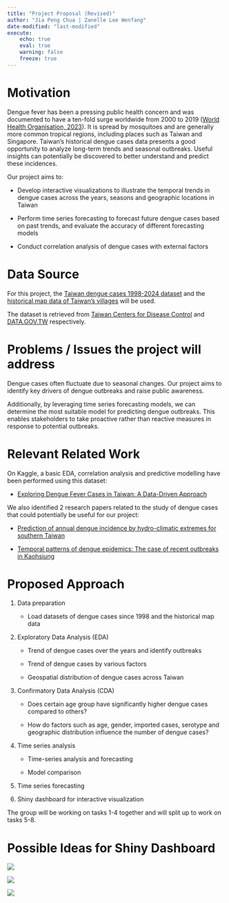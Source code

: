 ```yaml
---
title: "Project Proposal (Revised)"
author: "Jia Peng Chua | Zanelle Lee Wenfang"
date-modified: "last-modified"
execute:
    echo: true
    eval: true
    warning: false
    freeze: true
---
```


# Motivation

Dengue fever has been a pressing public health concern and was documented to have a ten-fold surge worldwide from 2000 to 2019 ([World Health Organisation, 2023](https://www.who.int/emergencies/disease-outbreak-news/item/2023-DON498)). It is spread by mosquitoes and are generally more common tropical regions, including places such as Taiwan and Singapore. Taiwan’s historical dengue cases data presents a good opportunity to analyze long-term trends and seasonal outbreaks. Useful insights can potentially be discovered to better understand and predict these incidences.

Our project aims to:

-   Develop interactive visualizations to illustrate the temporal trends in dengue cases across the years, seasons and geographic locations in Taiwan

-   Perform time series forecasting to forecast future dengue cases based on past trends, and evaluate the accuracy of different forecasting models

-   Conduct correlation analysis of dengue cases with external factors

# Data Source

For this project, the [Taiwan dengue cases 1998-2024 dataset](https://data.cdc.gov.tw/en/dataset/dengue-daily-determined-cases-1998) and the [historical map data of Taiwan's villages](https://data.gov.tw/en/datasets/130549?p=1&size=10&s=_score_desc&rct=249) will be used.

The dataset is retrieved from [Taiwan Centers for Disease Control](https://www.cdc.gov.tw/En) and [DATA.GOV.TW](https://data.gov.tw/en) respectively.

# Problems / Issues the project will address

Dengue cases often fluctuate due to seasonal changes. Our project aims to identify key drivers of dengue outbreaks and raise public awareness.

Additionally, by leveraging time series forecasting models, we can determine the most suitable model for predicting dengue outbreaks. This enables stakeholders to take proactive rather than reactive measures in response to potential outbreaks.

# Relevant Related Work

On Kaggle, a basic EDA, correlation analysis and predictive modelling have been performed using this dataset:

-   [Exploring Dengue Fever Cases in Taiwan: A Data-Driven Approach](https://www.kaggle.com/code/devraai/dengue-fever-analysis-and-prediction-in-taiwan)

We also identified 2 research papers related to the study of dengue cases that could potentially be useful for our project:

-   [Prediction of annual dengue incidence by hydro-climatic extremes for southern Taiwan](https://link.springer.com/article/10.1007/s00484-018-01659-w)

-   [Temporal patterns of dengue epidemics: The case of recent outbreaks in Kaohsiung](https://www.sciencedirect.com/science/article/pii/S1995764517301244)

# Proposed Approach

1.  Data preparation

    -   Load datasets of dengue cases since 1998 and the historical map data

2.  Exploratory Data Analysis (EDA)

    -   Trend of dengue cases over the years and identify outbreaks

    -   Trend of dengue cases by various factors

    -   Geospatial distribution of dengue cases across Taiwan

3.  Confirmatory Data Analysis (CDA)

    -   Does certain age group have significantly higher dengue cases compared to others?

    -   How do factors such as age, gender, imported cases, serotype and geographic distribution influence the number of dengue cases?

4.  Time series analysis

    -   Time-series analysis and forecasting

    -   Model comparison

5.  Time series forecasting

6.  Shiny dashboard for interactive visualization

The group will be working on tasks 1-4 together and will split up to work on tasks 5-8.

# Possible Ideas for Shiny Dashboard

![](Proposal/Shiny%20proto%201.jpg)

![](Proposal/Shiny%20proto%202.jpg)

![](Proposal/Shiny%20proto%203.jpg)
